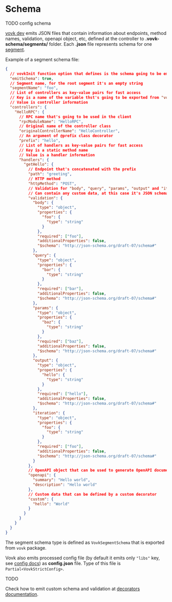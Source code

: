 # Schema

TODO config schema

[vovk dev](/cli/dev) emits JSON files that contain information about endpoints, method names, validation, openapi object, etc, defined at the controller to **.vovk-schema/segments/** folder. Each **.json** file represents schema for one [segment](/segment).

Example of a segment schema file:

```json filename=".vovk-schema/segments/foo.json"
{
  // vovkInit function option that defines is the schema going to be emitted for this segment
  "emitSchema": true,
  // Segment name, for the root segment it's an empty string
  "segmentName": "foo",
  // List of controllers as key-value pairs for fast access
  // Key is a name of the variable thst's going to be exported from "vovk-client"
  // Value is controller information
  "controllers": {
    "HelloRPC": {
      // RPC name that's going to be used in the client
      "rpcModuleName": "HelloRPC",
      // Original name of the controller class
      "originalControllerName": "HelloController",
      // An argument of @prefix class decorator
      "prefix": "hello",
      // List of handlers as key-value pairs for fast access
      // Key is a static method name
      // Value is a handler information
      "handlers": {
        "getHello": {
          // Endpoint that's concatenated with the prefix
          "path": "greeting",
          // HTTP method
          "httpMethod": "POST",
          // Validation for "body", "query", "params", "output" and "iteration"
          // Can contain any custom data, at this case it's JSON schema emitted by "vovk-zod"
          "validation": {
            "body": {
              "type": "object",
              "properties": {
                "foo": {
                  "type": "string"
                }
              },
              "required": ["foo"],
              "additionalProperties": false,
              "$schema": "http://json-schema.org/draft-07/schema#"
            },
            "query": {
              "type": "object",
              "properties": {
                "bar": {
                  "type": "string"
                }
              },
              "required": ["bar"],
              "additionalProperties": false,
              "$schema": "http://json-schema.org/draft-07/schema#"
            },
            "params": {
              "type": "object",
              "properties": {
                "baz": {
                  "type": "string"
                }
              },
              "required": ["baz"],
              "additionalProperties": false,
              "$schema": "http://json-schema.org/draft-07/schema#"
            },
            "output": {
              "type": "object",
              "properties": {
                "hello": {
                  "type": "string"
                }
              },
              "required": ["hello"],
              "additionalProperties": false,
              "$schema": "http://json-schema.org/draft-07/schema#"
            },
            "iteration": {
              "type": "object",
              "properties": {
                "foo": {
                  "type": "string"
                }
              },
              "required": ["foo"],
              "additionalProperties": false,
              "$schema": "http://json-schema.org/draft-07/schema#"
            }
          },
          // OpenAPI object that can be used to generate OpenAPI documentation
          "openapi": {
            "summary": "Hello world",
            "description": "Hello world"
          },
          // Custom data that can be defined by a custom decorator
          "custom": {
            "hello": "World"
          }
        }
      }
    }
  }
}
```

The segment schema type is defined as `VovkSegmentSchema` that is exported from `vovk` package.

Vovk also emits processed config file (by default it emits only `"libs"` key, see [config docs](/config)) as **config.json** file. Type of this file is `Partial<VovkStrictConfig>`.

TODO

Check how to emit custom schema and validation at [decorators documentation](/controller/decorator).
